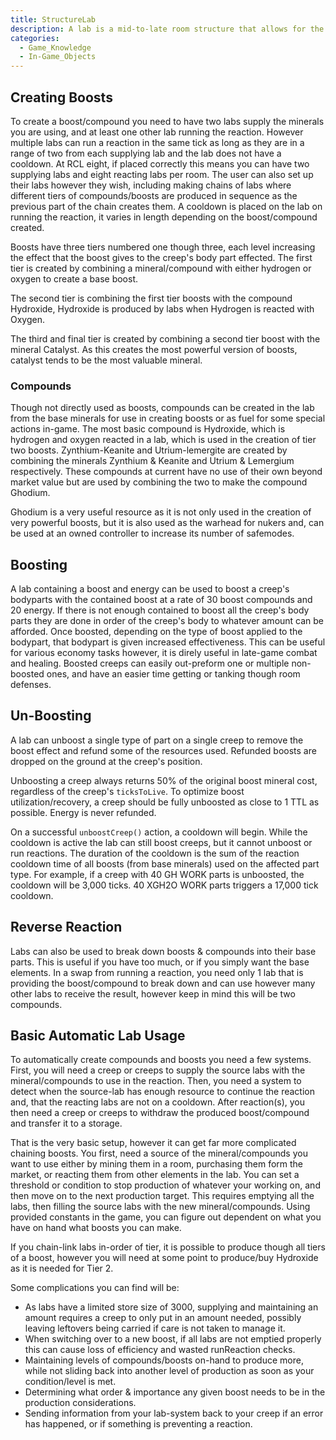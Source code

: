 ```yaml
---
title: StructureLab
description: A lab is a mid-to-late room structure that allows for the creation of boosts/compounds using minerals and boosting creep's body parts to improve their effectiveness. You get three labs at RCL six, six total at RCL seven and, ten total at RCL eight.
categories:
  - Game_Knowledge
  - In-Game_Objects
---
```


## Creating Boosts

To create a boost/compound you need to have two labs supply the minerals you are using, and at least one other lab running the reaction. However multiple labs can run a reaction in the same tick as long as they are in a range of two from each supplying lab and the lab does not have a cooldown. At RCL eight, if placed correctly this means you can have two supplying labs and eight reacting labs per room. The user can also set up their labs however they wish, including making chains of labs where different tiers of compounds/boosts are produced in sequence as the previous part of the chain creates them. A cooldown is placed on the lab on running the reaction, it varies in length depending on the boost/compound created.

Boosts have three tiers numbered one though three, each level increasing the effect that the boost gives to the creep's body part effected. The first tier is created by combining a mineral/compound with either hydrogen or oxygen to create a base boost.

The second tier is combining the first tier boosts with the compound Hydroxide, Hydroxide is produced by labs when Hydrogen is reacted with Oxygen.

The third and final tier is created by combining a second tier boost with the mineral Catalyst. As this creates the most powerful version of boosts, catalyst tends to be the most valuable mineral.

### Compounds

Though not directly used as boosts, compounds can be created in the lab from the base minerals for use in creating boosts or as fuel for some special actions in-game. The most basic compound is Hydroxide, which is hydrogen and oxygen reacted in a lab, which is used in the creation of tier two boosts. Zynthium-Keanite and Utrium-lemergite are created by combining the minerals Zynthium & Keanite and Utrium & Lemergium respectively. These compounds at current have no use of their own beyond market value but are used by combining the two to make the compound Ghodium.

Ghodium is a very useful resource as it is not only used in the creation of very powerful boosts, but it is also used as the warhead for nukers and, can be used at an owned controller to increase its number of safemodes.

## Boosting

A lab containing a boost and energy can be used to boost a creep's bodyparts with the contained boost at a rate of 30 boost compounds and 20 energy. If there is not enough contained to boost all the creep's body parts they are done in order of the creep's body to whatever amount can be afforded. Once boosted, depending on the type of boost applied to the bodypart, that bodypart is given increased effectiveness. This can be useful for various economy tasks however, it is direly useful in late-game combat and healing. Boosted creeps can easily out-preform one or multiple non-boosted ones, and have an easier time getting or tanking though room defenses.

## Un-Boosting

A lab can unboost a single type of part on a single creep to remove the boost effect and refund some of the resources used. Refunded boosts are dropped on the ground at the creep's position.

Unboosting a creep always returns 50% of the original boost mineral cost, regardless of the creep's `ticksToLive`. To optimize boost utilization/recovery, a creep should be fully unboosted as close to 1 TTL as possible. Energy is never refunded.

On a successful `unboostCreep()` action, a cooldown will begin. While the cooldown is active the lab can still boost creeps, but it cannot unboost or run reactions. The duration of the cooldown is the sum of the reaction cooldown time of all boosts (from base minerals) used on the affected part type. For example, if a creep with 40 GH WORK parts is unboosted, the cooldown will be 3,000 ticks. 40 XGH2O WORK parts triggers a 17,000 tick cooldown.

## Reverse Reaction

Labs can also be used to break down boosts & compounds into their base parts. This is useful if you have too much, or if you simply want the base elements. In a swap from running a reaction, you need only 1 lab that is providing the boost/compound to break down and can use however many other labs to receive the result, however keep in mind this will be two compounds.

## Basic Automatic Lab Usage

To automatically create compounds and boosts you need a few systems. First, you will need a creep or creeps to supply the source labs with the mineral/compounds to use in the reaction. Then, you need a system to detect when the source-lab has enough resource to continue the reaction and, that the reacting labs are not on a cooldown. After reaction(s), you then need a creep or creeps to withdraw the produced boost/compound and transfer it to a storage.

That is the very basic setup, however it can get far more complicated chaining boosts. You first, need a source of the mineral/compounds you want to use either by mining them in a room, purchasing them form the market, or reacting them from other elements in the lab. You can set a threshold or condition to stop production of whatever your working on, and then move on to the next production target. This requires emptying all the labs, then filling the source labs with the new mineral/compounds. Using provided constants in the game, you can figure out dependent on what you have on hand what boosts you can make.

If you chain-link labs in-order of tier, it is possible to produce though all tiers of a boost, however you will need at some point to produce/buy Hydroxide as it is needed for Tier 2.

Some complications you can find will be:

- As labs have a limited store size of 3000, supplying and maintaining an amount requires a creep to only put in an amount needed, possibly leaving leftovers being carried if care is not taken to manage it.
- When switching over to a new boost, if all labs are not emptied properly this can cause loss of efficiency and wasted runReaction checks.
- Maintaining levels of compounds/boosts on-hand to produce more, while not sliding back into another level of production as soon as your condition/level is met.
- Determining what order & importance any given boost needs to be in the production considerations.
- Sending information from your lab-system back to your creep if an error has happened, or if something is preventing a reaction.
